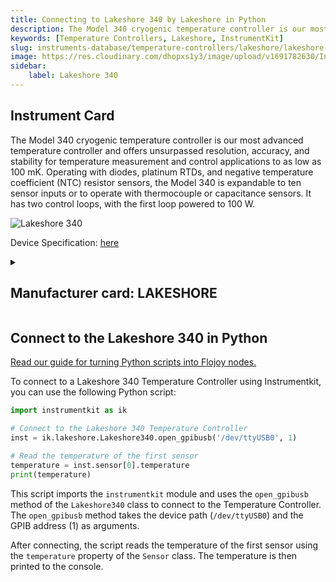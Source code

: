 ```yaml
---
title: Connecting to Lakeshore 340 by Lakeshore in Python
description: The Model 340 cryogenic temperature controller is our most advanced temperature controller and offers unsurpassed resolution, accuracy, and stability for temperature measurement and control applications to as low as 100 mK. Operating with diodes, platinum RTDs, and negative temperature coefficient (NTC) resistor sensors, the Model 340 is expandable to ten sensor inputs or to operate with thermocouple or capacitance sensors. It has two control loops, with the first loop powered to 100 W.
keywords: [Temperature Controllers, Lakeshore, InstrumentKit] 
slug: instruments-database/temperature-controllers/lakeshore/lakeshore-340 
image: https://res.cloudinary.com/dhopxs1y3/image/upload/v1691782630/Instruments/Temperature%20Controllers/Lakeshore-340/Lakeshore-340.png
sidebar:
    label: Lakeshore 340 
---
```



## Instrument Card

The Model 340 cryogenic temperature controller is our most advanced temperature controller and offers unsurpassed resolution, accuracy, and stability for temperature measurement and control applications to as low as 100 mK. Operating with diodes, platinum RTDs, and negative temperature coefficient (NTC) resistor sensors, the Model 340 is expandable to ten sensor inputs or to operate with thermocouple or capacitance sensors. It has two control loops, with the first loop powered to 100 W.

![Lakeshore 340](https://res.cloudinary.com/dhopxs1y3/image/upload/v1691782630/Instruments/Temperature%20Controllers/Lakeshore-340/Lakeshore-340.png)

Device Specification: [here](https://www.lakeshore.com/docs/default-source/product-downloads/catalog/lstc_340_l.pdf?sfvrsn=ad773cdf_1)

<details style={{ marginTop: "15px"}}>
<summary><h2 style={{display:'inline'}}>Manufacturer card: LAKESHORE</h2></summary>

![LAKESHORE](https://res.cloudinary.com/dhopxs1y3/image/upload/v1692813206/Instruments/Vendor%20Logos/Lakeshore_Cryotronics.png)

Supporting advanced scientific research, Lake Shore is a leading global innovator in measurement and control solutions.

- Headquarters: Westerville, Ohio, USA
- Yearly Revenue (millions, USD): 21.4
- Vendor Website: [here](https://www.lakeshore.com/home)

</details>


<FeaturedInstrumentVideo category="TEMPERATURE_CONTROLLERS" />

## Connect to the Lakeshore 340 in Python

[Read our guide for turning Python scripts into Flojoy nodes.](https://docs.flojoy.ai/contribution/blocks/custom-flojoy-block/)



<Tabs>
<TabItem value="Flojoy" label="Flojoy" className="flojoy-instrument-tabs">

<SectionsCard category="TEMPERATURE_CONTROLLERS" manufacturer="Lakeshore"></SectionsCard>

</TabItem>
<TabItem value="InstrumentKit" label="InstrumentKit">

To connect to a Lakeshore 340 Temperature Controller using Instrumentkit, you can use the following Python script:

```python
import instrumentkit as ik

# Connect to the Lakeshore 340 Temperature Controller
inst = ik.lakeshore.Lakeshore340.open_gpibusb('/dev/ttyUSB0', 1)

# Read the temperature of the first sensor
temperature = inst.sensor[0].temperature
print(temperature)
```

This script imports the `instrumentkit` module and uses the `open_gpibusb` method of the `Lakeshore340` class to connect to the Temperature Controller. The `open_gpibusb` method takes the device path (`/dev/ttyUSB0`) and the GPIB address (1) as arguments.

After connecting, the script reads the temperature of the first sensor using the `temperature` property of the `Sensor` class. The temperature is then printed to the console.

</TabItem>
</Tabs>